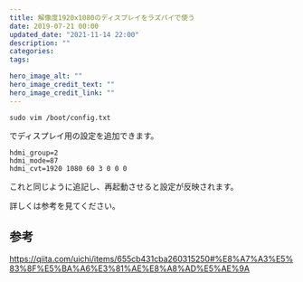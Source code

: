 ```yaml
---
title: 解像度1920x1080のディスプレイをラズパイで使う
date: 2019-07-21 00:00
updated_date: "2021-11-14 22:00"
description: ""
categories:
tags:

hero_image_alt: ""
hero_image_credit_text: ""
hero_image_credit_link: ""
---
```

```
sudo vim /boot/config.txt
```

でディスプレイ用の設定を追加できます。

```
hdmi_group=2
hdmi_mode=87
hdmi_cvt=1920 1080 60 3 0 0 0
```

これと同じように追記し、再起動させると設定が反映されます。

詳しくは参考を見てください。

## 参考
https://qiita.com/uichi/items/655cb431cba260315250#%E8%A7%A3%E5%83%8F%E5%BA%A6%E3%81%AE%E8%A8%AD%E5%AE%9A